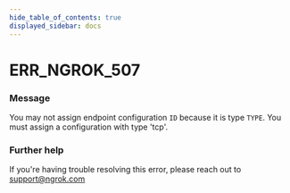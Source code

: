 ```yaml
---
hide_table_of_contents: true
displayed_sidebar: docs
---
```



# ERR_NGROK_507

### Message

You may not assign endpoint configuration `ID` because it is type `TYPE`. You must assign a configuration with type 'tcp'.

<ErrorDetails error="err_ngrok_507" />

### Further help

If you're having trouble resolving this error, please reach out to [support@ngrok.com](mailto:support@ngrok.com?subject=Help%20with%20ERR_NGROK_507)

